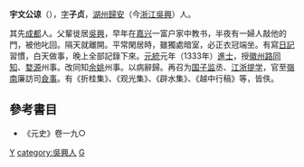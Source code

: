 '''宇文公谅'''（{{bd|?||?|}}），[[表字|字]]'''子贞'''，[[湖州|湖州]][[歸安|歸安]]（今[[浙江|浙江]][[吳興|吳興]]）人。

其先[[成都|成都]]人。父輩徙居[[吳興|吳興]]，早年在[[嘉兴|嘉兴]]一富户家中教书，半夜有一婦人敲他的門，被他叱回。隔天就離開。平常閑居時，雖獨處暗室，必正衣冠端坐。有寫[[日記|日記]]習慣，白天做事，晚上全部記錄下來。[[元统_(元朝)|元統]]元年（1333年）[[進士|進士]]，授[[徽州路|徽州路]][[同知|同知]]、[[婺源|婺源]]州事。改同知[[余姚|余姚]]州事。以病辭歸。再召为[[国子监|国子监]]丞、[[江浙|江浙]][[提学|提学]]，官至[[嶺南|嶺南]]廉訪司[[僉事|僉事]]。有《折桂集》、《观光集》、《辟水集》、《越中行稿》等，皆佚。 

==參考書目==
*《元史》卷一九○

{{元統元年癸酉科廷試金榜}}
[[category:元朝政治人物|Y]]
[[category:吳興人|category:吳興人]]
[[category:宇文姓|G]]
